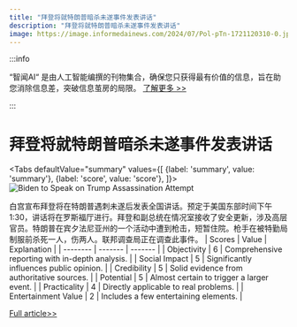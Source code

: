 ```yaml
---
title: "拜登将就特朗普暗杀未遂事件发表讲话"
description: "拜登将就特朗普暗杀未遂事件发表讲话"
image: https://image.informedainews.com/2024/07/Pol-pTn-1721120310-0.jpg
---
```



:::info

“智闻AI“ 是由人工智能编撰的刊物集合，确保您只获得最有价值的信息，旨在助您消除信息差，突破信息茧房的局限。  [了解更多 >>](/)

:::

# 拜登将就特朗普暗杀未遂事件发表讲话


<Tabs
	defaultValue="summary"
	values={[
	{label: 'summary', value: 'summary'},
	{label: 'score', value: 'score'},
]}>
<TabItem value="summary">
<img
  src="https://image.informedainews.com/2024/07/Pol-pTn-1721120310-0.jpg"
  alt="Biden to Speak on Trump Assassination Attempt"
/>



白宫宣布拜登将在特朗普遇刺未遂后发表全国讲话。预定于美国东部时间下午1:30，讲话将在罗斯福厅进行。拜登和副总统在情况室接收了安全更新，涉及高层官员。特朗普在宾夕法尼亚州的一个活动中遭到枪击，短暂住院。枪手在被特勤局制服前杀死一人，伤两人。联邦调查局正在调查此事件。
</TabItem>
<TabItem value="score">
	| Scores     | Value   | Explanation |
	| -------- | ------- | ------- |
	| Objectivity  | 6    | Comprehensive reporting with in-depth analysis.    |
	| Social Impact | 5     | Significantly influences public opinion.    |
	| Credibility    | 5    | Solid evidence from authoritative sources.    |
	| Potential    | 5    | Almost certain to trigger a larger event.    |
	| Practicality    | 4    | Directly applicable to real problems.    |
	| Entertainment Value    | 2    | Includes a few entertaining elements.    |
</TabItem>
</Tabs>

[Full article>>](https://sputniknews.com/20240714/biden-to-address-the-nation-after-trump-assassination-attempt---white-house-1119373575.html)
